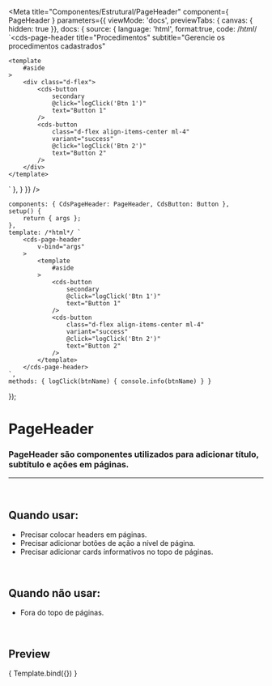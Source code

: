 
<Meta
	title="Componentes/Estrutural/PageHeader"
	component={ PageHeader }
	parameters={{
		viewMode: 'docs',
		previewTabs: { canvas: { hidden: true }},
		docs: {
			source: {
				language: 'html',
				format:true,
				code: /*html*/ 
`<cds-page-header
	title="Procedimentos"
	subtitle="Gerencie os procedimentos cadastrados"
>
	<template
		#aside
	>
		<div class="d-flex">
			<cds-button
				secondary
				@click="logClick('Btn 1')"
				text="Button 1"
			/>
			<cds-button
				class="d-flex align-items-center ml-4"
				variant="success"
				@click="logClick('Btn 2')"
				text="Button 2"
			/>
		</div>
	</template>
</cds-page-header>`
			},
		}
	}}
/>

	components: { CdsPageHeader: PageHeader, CdsButton: Button },
	setup() {
		return { args };
	},
	template: /*html*/ `
		<cds-page-header
			v-bind="args"
		>
			<template
				#aside
			>
				<cds-button
					secondary
					@click="logClick('Btn 1')"
					text="Button 1"
				/>
				<cds-button
					class="d-flex align-items-center ml-4"
					variant="success"
					@click="logClick('Btn 2')"
					text="Button 2"
				/>
			</template>
		</cds-page-header>
	`,
	methods: { logClick(btnName) { console.info(btnName) } }
});

# PageHeader

### PageHeader são componentes utilizados para adicionar título, subtítulo e ações em páginas.
---
<br />

## Quando usar:
- Precisar colocar headers em páginas.
- Precisar adicionar botões de ação a nível de página.
- Precisar adicionar cards informativos no topo de páginas.

<br />

## Quando não usar:
- Fora do topo de páginas.

<br />

## Preview

<Canvas>
	<Story
		name="PageHeader"
		args={{
			title:"Procedimentos",
			subtitle:"Gerencie os procedimentos cadastrados"
		}}
	>
		{ Template.bind({}) }
	</Story>
</Canvas>

<ArgsTable story="PageHeader" />